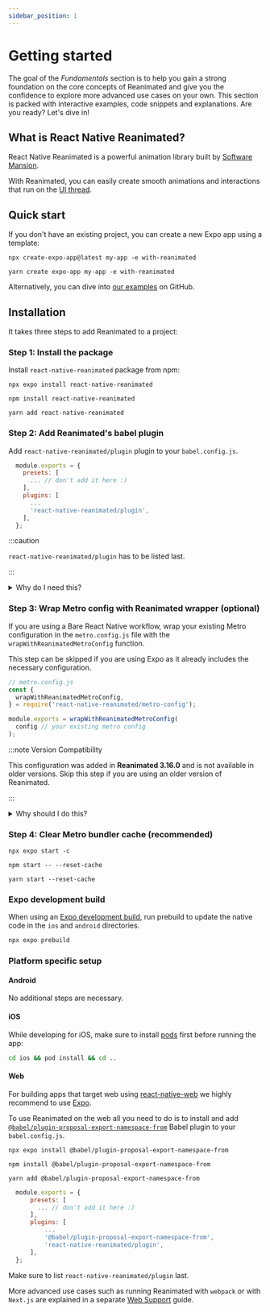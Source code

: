 ```yaml
---
sidebar_position: 1
---
```



# Getting started

The goal of the _Fundamentals_ section is to help you gain a strong foundation on the core concepts of Reanimated and give you the confidence to explore more advanced use cases on your own. This section is packed with interactive examples, code snippets and explanations. Are you ready? Let's dive in!

## What is React Native Reanimated?

React Native Reanimated is a powerful animation library built by [Software Mansion](https://swmansion.com/).

With Reanimated, you can easily create smooth animations and interactions that run on the [UI thread](/docs/fundamentals/glossary#ui-thread).

## Quick start

If you don't have an existing project, you can create a new Expo app using a template:

<Tabs groupId="package-managers">
  <TabItem value="npm" label="NPM">

    npx create-expo-app@latest my-app -e with-reanimated

  </TabItem>
  <TabItem value="yarn" label="YARN">

    yarn create expo-app my-app -e with-reanimated

  </TabItem>
</Tabs>

Alternatively, you can dive into [our examples](https://github.com/software-mansion/react-native-reanimated/tree/3.14.0/apps/common-app/src/examples) on GitHub.

## Installation

It takes three steps to add Reanimated to a project:

### Step 1: Install the package

Install `react-native-reanimated` package from npm:

<Tabs groupId="package-managers">
  <TabItem value="expo" label="EXPO" default>

    npx expo install react-native-reanimated

  </TabItem>
  <TabItem value="npm" label="NPM">

    npm install react-native-reanimated

  </TabItem>
  <TabItem value="yarn" label="YARN">

    yarn add react-native-reanimated

  </TabItem>
</Tabs>

### Step 2: Add Reanimated's babel plugin

Add `react-native-reanimated/plugin` plugin to your `babel.config.js`.

```js {7}
  module.exports = {
    presets: [
      ... // don't add it here :)
    ],
    plugins: [
      ...
      'react-native-reanimated/plugin',
    ],
  };
```

:::caution

`react-native-reanimated/plugin` has to be listed last.

:::

<details>
<summary>Why do I need this?</summary>

In short, the Reanimated babel plugin automatically converts special JavaScript functions (called [worklets](/docs/fundamentals/glossary#worklet)) to allow them to be passed and run on the UI thread.

To learn more about the plugin head onto to [Reanimated babel plugin](/docs/fundamentals/glossary#reanimated-babel-plugin) section.

</details>

### Step 3: Wrap Metro config with Reanimated wrapper (optional)

If you are using a Bare React Native workflow, wrap your existing Metro configuration in the `metro.config.js` file with the `wrapWithReanimatedMetroConfig` function.

This step can be skipped if you are using Expo as it already includes the necessary configuration.

```js
// metro.config.js
const {
  wrapWithReanimatedMetroConfig,
} = require('react-native-reanimated/metro-config');

module.exports = wrapWithReanimatedMetroConfig(
  config // your existing metro config
);
```

:::note Version Compatibility

This configuration was added in **Reanimated 3.16.0** and is not available in older versions. Skip this step if you are using an older version of Reanimated.

:::

<details>
<summary>Why should I do this?</summary>

Wrapping your Metro configuration with the Reanimated Metro config wrapper provides improved error messages and more accurate call stacks, making it easier to debug issues when using the Reanimated API. For more information, check out the [Accurate Call Stacks](/docs/debugging/accurate-call-stacks) page.

</details>

### Step 4: Clear Metro bundler cache (recommended)

<Tabs groupId="package-managers">
  <TabItem value="expo" label="EXPO" default>

    npx expo start -c

  </TabItem>
  <TabItem value="npm" label="NPM">

    npm start -- --reset-cache

  </TabItem>
  <TabItem value="yarn" label="YARN">

    yarn start --reset-cache

  </TabItem>
</Tabs>

### Expo development build

When using an [Expo development build](https://docs.expo.dev/develop/development-builds/introduction/), run prebuild to update the native code in the `ios` and `android` directories.

```bash
npx expo prebuild
```

### Platform specific setup

#### Android

No additional steps are necessary.

#### iOS

While developing for iOS, make sure to install [pods](https://cocoapods.org/) first before running the app:

```bash
cd ios && pod install && cd ..
```

#### Web

For building apps that target web using [react-native-web](https://www.npmjs.com/package/react-native-web) we highly recommend to use [Expo](https://expo.dev/).

To use Reanimated on the web all you need to do is to install and add [`@babel/plugin-proposal-export-namespace-from`](https://babeljs.io/docs/en/babel-plugin-proposal-export-namespace-from) Babel plugin to your `babel.config.js`.

<Tabs groupId="package-managers">
  <TabItem value="expo" label="EXPO" default>

    npx expo install @babel/plugin-proposal-export-namespace-from

  </TabItem>
  <TabItem value="npm" label="NPM">

    npm install @babel/plugin-proposal-export-namespace-from

  </TabItem>
  <TabItem value="yarn" label="YARN">

    yarn add @babel/plugin-proposal-export-namespace-from

  </TabItem>
</Tabs>

```js {7}
  module.exports = {
      presets: [
        ... // don't add it here :)
      ],
      plugins: [
          ...
          '@babel/plugin-proposal-export-namespace-from',
          'react-native-reanimated/plugin',
      ],
  };
```

Make sure to list `react-native-reanimated/plugin` last.

More advanced use cases such as running Reanimated with `webpack` or with `Next.js` are explained in a separate [Web Support](/docs/guides/web-support) guide.
